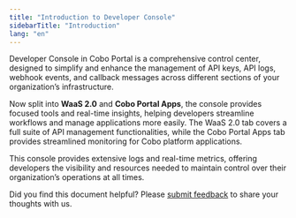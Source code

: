```yaml
---
title: "Introduction to Developer Console"
sidebarTitle: "Introduction"
lang: "en"
---
```


Developer Console in Cobo Portal is a comprehensive control center, designed to simplify and enhance the management of API keys, API logs, webhook events, and callback messages across different sections of your organization’s infrastructure. 

Now split into **WaaS 2.0** and **Cobo Portal Apps**, the console provides focused tools and real-time insights, helping developers streamline workflows and manage applications more easily. The WaaS 2.0 tab covers a full suite of API management functionalities, while the Cobo Portal Apps tab provides streamlined monitoring for Cobo platform applications. 

This console provides extensive logs and real-time metrics, offering developers the visibility and resources needed to maintain control over their organization’s operations at all times.

<Tip>Did you find this document helpful? Please [submit feedback](https://forms.zohopublic.com/cobo/form/DocumentFeedbackForm/formperma/QvLOhxJv1_JMsJ-1dleZ8Itb_7rzN-LtgvsDdxosoVI?referrername=manuals) to share your thoughts with us.</Tip>